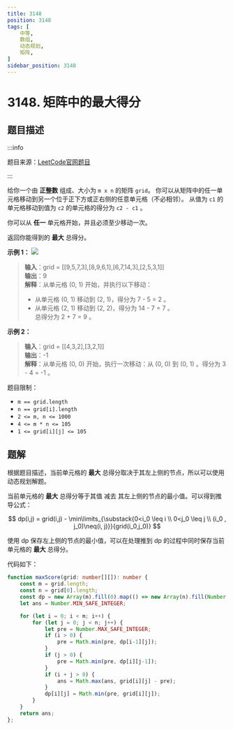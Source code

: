 ```yaml
---
title: 3148
position: 3148
tags: [
    中等,
    数组,
    动态规划,
    矩阵,
]
sidebar_position: 3148
---
```


# 3148. 矩阵中的最大得分

## 题目描述 <DifficultyTag level={2} />

:::info

题目来源：[LeetCode官网题目](https://leetcode.cn/problems/maximum-difference-score-in-a-grid/description)

:::

给你一个由 **正整数** 组成、大小为 `m x n` 的矩阵 `grid`。
你可以从矩阵中的任一单元格移动到另一个位于正下方或正右侧的任意单元格（不必相邻）。
从值为 `c1` 的单元格移动到值为 `c2` 的单元格的得分为 `c2 - c1` 。

你可以从 **任一** 单元格开始，并且必须至少移动一次。

返回你能得到的 **最大** 总得分。

**示例 1：**
![](./示例1.png)

> **输入**：grid = [[9,5,7,3],[8,9,6,1],[6,7,14,3],[2,5,3,1]]  
> **输出**：9  
> **解释**：从单元格 (0, 1) 开始，并执行以下移动：  
> - 从单元格 (0, 1) 移动到 (2, 1)，得分为 7 - 5 = 2 。  
> - 从单元格 (2, 1) 移动到 (2, 2)，得分为 14 - 7 = 7 。  
> 总得分为 2 + 7 = 9 。

**示例 2：**  
> **输入**：grid = [[4,3,2],[3,2,1]]  
> **输出**：-1  
> **解释**：从单元格 (0, 0) 开始，执行一次移动：从 (0, 0) 到 (0, 1) 。得分为 3 - 4 = -1 。  

题目限制：
- `m == grid.length`
- `n == grid[i].length`
- `2 <= m, n <= 1000`
- `4 <= m * n <= 105`
- `1 <= grid[i][j] <= 105`

## 题解
根据题目描述，当前单元格的 **最大** 总得分取决于其左上侧的节点，所以可以使用动态规划解题。

当前单元格的 **最大** 总得分等于其值 减去 其左上侧的节点的最小值。可以得到推导公式：

$$
dp(i,j) = grid(i,j) - \min\limits_{\substack{0<i_0 \leq i \\ 0<j_0 \leq j \\ (i_0 , j_0)\neq(i, j)}}{grid(i_0,j_0)}
$$

使用 dp 保存左上侧的节点的最小值，可以在处理推到 dp 的过程中同时保存当前单元格的 **最大** 总得分。

代码如下：


<Tabs>
<TabItem value="ts" label="TypeScript">

```ts
function maxScore(grid: number[][]): number {
    const m = grid.length;
    const n = grid[0].length;
    const dp = new Array(m).fill(0).map(() => new Array(n).fill(Number.MAX_SAFE_INTEGER));
    let ans = Number.MIN_SAFE_INTEGER;

    for (let i = 0; i < m; i++) {
        for (let j = 0; j < n; j++) {
            let pre = Number.MAX_SAFE_INTEGER;
            if (i > 0) {
                pre = Math.min(pre, dp[i-1][j]);
            }
            if (j > 0) {
                pre = Math.min(pre, dp[i][j-1]);
            }
            if (i + j > 0) {
                ans = Math.max(ans, grid[i][j] - pre);
            }
            dp[i][j] = Math.min(pre, grid[i][j]);
        }
    }
    return ans;
};
```

</TabItem>
</Tabs>
